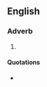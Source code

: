 {{also|Withall}}

==English==

===Adverb===
{{en-adv}}

# {{archaic spelling of|en|withal}}

====Quotations====
* {{seeCites}}